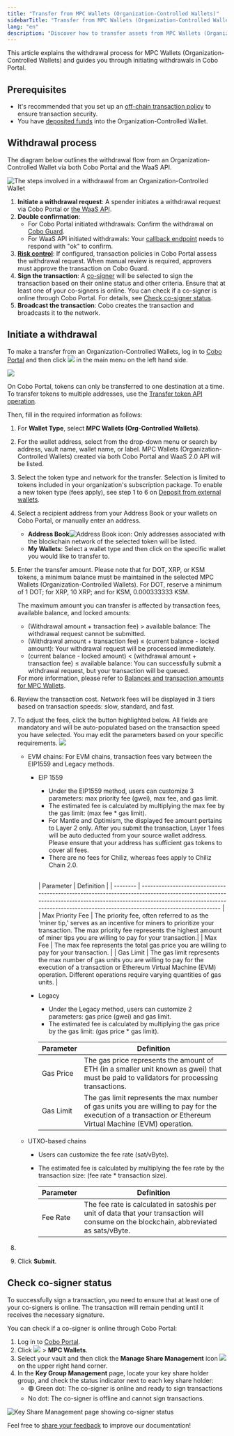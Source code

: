```yaml
---
title: "Transfer from MPC Wallets (Organization-Controlled Wallets)"
sidebarTitle: "Transfer from MPC Wallets (Organization-Controlled Wallets)"
lang: "en"
description: "Discover how to transfer assets from MPC Wallets (Organization-Controlled Wallets) in Cobo Portal, enhancing organizational asset control."
---
```



This article explains the withdrawal process for MPC Wallets (Organization-Controlled Wallets) and guides you through initiating withdrawals in Cobo Portal.

## Prerequisites

- It's recommended that you set up an [off-chain transaction policy](/en/portal/risk-controls/off-chain-tx-set-transfer) to ensure transaction security.
- You have [deposited funds](/en/portal/mpc-wallets/ocw/transfers) into the Organization-Controlled Wallet.

## Withdrawal process

The diagram below outlines the withdrawal flow from an Organization-Controlled Wallet via both Cobo Portal and the WaaS API.

<img src="/en/images/transfers/mpc-withdrawal-process.svg" className="diagram" alt="The steps involved in a withdrawal from an Organization-Controlled Wallet"/>

1. **Initiate a withdrawal request**: A spender initiates a withdrawal request via Cobo Portal or [the WaaS API](https://www.cobo.com/developers/v2/guides/mpc-wallets/get-started-ocw#withdraw-tokens).
2. **Double confirmation**:
   - For Cobo Portal initiated withdrawals: Confirm the withdrawal on [Cobo Guard](/en/guard/introduction).
   - For WaaS API initiated withdrawals: Your [callback endpoint](https://www.cobo.com/developers/v2/guides/webhooks-callbacks/introduction) needs to respond with "ok" to confirm.
3. **[Risk control](/en/portal/risk-controls/tx-policies-overview)**: If configured, transaction policies in Cobo Portal assess the withdrawal request. When manual review is required, approvers must approve the transaction on Cobo Guard.
4. **Sign the transaction**: A [co-signer](/en/portal/mpc-wallets/ocw/holder-group-main-group#create-a-main-group) will be selected to sign the transaction based on their online status and other criteria. Ensure that at least one of your co-signers is online. You can check if a co-signer is online through Cobo Portal. For details, see [Check co-signer status](#check-co-signer-status).
5. **Broadcast the transaction**: Cobo creates the transaction and broadcasts it to the network.


## Initiate a withdrawal

To make a transfer from an Organization-Controlled Wallets, log in to [Cobo Portal](https://portal.cobo.com/login) and then click <img src="/en/images/transfers/transfer-button.svg" className="icon"></img> in the main menu on the left hand side.

<img src="/en/images/transfers/transfer-button-location.png" className="screenshot_modal"/>
 
<Note>On Cobo Portal, tokens can only be transferred to one destination at a time. To transfer tokens to multiple addresses, use the [Transfer token API operation](https://www.cobo.com/developers/v2/api-references/transactions/transfer-token).</Note>

Then, fill in the required information as follows:

1. For **Wallet Type**, select **MPC Wallets (Org-Controlled Wallets)**. 
2. For the wallet address, select from the drop-down menu or search by address, vault name, wallet name, or label. MPC Wallets (Organization-Controlled Wallets) created via both Cobo Portal and WaaS 2.0 API will be listed.
3. Select the token type and network for the transfer. Selection is limited to tokens included in your organization's subscription package. To enable a new token type (fees apply), see step 1 to 6 on [Deposit from external wallets](/en/portal/mpc-wallets/ocw/transfers#deposit-from-external-wallets).
4. Select a recipient address from your Address Book or your wallets on Cobo Portal, or manually enter an address.
    - **Address Book**<img src="/en/images/common/icon_address_book.svg" className="icon" alt="Address Book icon" />: Only addresses associated with the blockchain network of the selected token will be listed.
    - **My Wallets**: Select a wallet type and then click on the specific wallet you would like to transfer to.
5. Enter the transfer amount. Please note that for DOT, XRP, or KSM tokens, a minimum balance must be maintained in the selected MPC Wallets (Organization-Controlled Wallets). For DOT, reserve a minimum of 1 DOT; for XRP, 10 XRP; and for KSM, 0.000333333 KSM.

    <Info>The maximum amount you can transfer is affected by transaction fees, available balance, and locked amounts: <ul><li>(Withdrawal amount + transaction fee) \> available balance: The withdrawal request cannot be submitted.</li><li>(Withdrawal amount + transaction fee) ≤ (current balance - locked amount): Your withdrawal request will be processed immediately.</li><li>(current balance - locked amount) \< (withdrawal amount + transaction fee) ≤ available balance: You can successfully submit a withdrawal request, but your transaction will be queued.</li></ul>For more information, please refer to [Balances and transaction amounts for MPC Wallets](https://www.cobo.com/developers/v2/guides/mpc-wallets/balance-amounts).</Info>

6. Review the transaction cost. Network fees will be displayed in 3 tiers based on transaction speeds: slow, standard, and fast.
7. To adjust the fees, click the button highlighted below. All fields are mandatory and will be auto-populated based on the transaction speed you have selected. You may edit the parameters based on your specific requirements.
    <img src="/en/images/transfers/customize-fees.png" className="screenshot_modal"/>
    - EVM  chains: For EVM chains, transaction fees vary between the EIP1559 and Legacy methods.
        - EIP 1559
            - Under the EIP1559 method, users can customize 3 parameters: max priority fee (gwei), max fee, and gas limit.
            - The estimated fee is calculated by multiplying the max fee by the gas limit: (max fee * gas limit).
            - For Mantle and Optimism, the displayed fee amount pertains to Layer 2 only. After you submit the transaction, Layer 1 fees will be auto deducted from your source wallet address. Please ensure that your address has sufficient gas tokens to cover all fees.
            - There are no fees for Chiliz, whereas fees apply to Chiliz Chain 2.0.

            <a id="eip1559"></a>	
            | Parameter        | Definition                                                                                                                                                                                                                             |
            | --------         | -------------------------------------------------------------------------------------------------------------------------------------------------------------------------------------------------------------------------------------  |
            | Max Priority Fee | The priority fee, often referred to as the 'miner tip,' serves as an incentive for miners to prioritize your transaction. The max priority fee represents the highest amount of miner tips you are willing to pay for your transaction.|
            | Max Fee          | The max fee represents the total gas price you are willing to pay for your transaction.                                                                                                                                                |
            | Gas Limit        | The gas limit represents the max number of gas units you are willing to pay for the execution of a transaction or Ethereum Virtual Machine (EVM) operation. Different operations require varying quantities of gas units.              |

        - Legacy
            - Under the Legacy method, users can customize 2 parameters: gas price (gwei) and gas limit.
            - The estimated fee is calculated by multiplying the gas price by the gas limit: (gas price * gas limit).

            | Parameter | Definition                                                                                                                                                  |
            | --------  | ----------------------------------------------------------------------------------------------------------------------------------------------------------  |
            | Gas Price | The gas price represents the amount of ETH (in a smaller unit known as gwei) that must be paid to validators for processing transactions.                   |
            | Gas Limit | The gas limit represents the max number of gas units you are willing to pay for the execution of a transaction or Ethereum Virtual Machine (EVM) operation. |   
            
    - UTXO-based chains
        - Users can customize the fee rate (sat/vByte).
        - The estimated fee is calculated by multiplying the fee rate by the transaction size: (fee rate * transaction size).

            | Parameter | Definition                                                                                                                               |
            | --------  | -----------------------------------------------------------------------------------------------------------------------------------------|
            | Fee Rate  | The fee rate is calculated in satoshis per unit of data that your transaction will consume on the blockchain, abbreviated as sats/vByte. |
8. <MySnippet />
9. Click **Submit**.

## Check co-signer status

To successfully sign a transaction, you need to ensure that at least one of your co-signers is online. The transaction will remain pending until it receives the necessary signature. 

You can check if a co-signer is online through Cobo Portal:
1. Log in to [Cobo Portal](https://portal.cobo.com/login).
2. Click <img src="/en/images/transfers/wallets-icon.svg" className="icon"></img> > **MPC Wallets**.
3. Select your vault and then click the **Manage Share Management** icon <img src="/en/images/transfers/manage-key-share-group.svg" className="icon"></img> on the upper right hand corner.
4. In the **Key Group Management** page, locate your key share holder group, and check the status indicator next to each key share holder:
   - 🟢 Green dot: The co-signer is online and ready to sign transactions
   - No dot: The co-signer is offline and cannot sign transactions.

<img src="/en/images/transfers/main-group-active.png" className="screenshot_modal" alt="Key Share Management page showing co-signer status"/>

<Tip>Feel free to [share your feedback](https://forms.zohopublic.com/cobo/form/DocumentFeedbackForm/formperma/QvLOhxJv1_JMsJ-1dleZ8Itb_7rzN-LtgvsDdxosoVI?referrername=manuals) to improve our documentation!</Tip>
